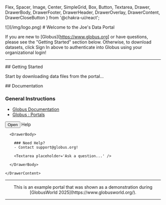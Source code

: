   Flex, 
  Spacer,
  Image,
  Center,
  SimpleGrid,
  Box,
  Button,
  Textarea,
  Drawer,
  DrawerBody,
  DrawerFooter,
  DrawerHeader,
  DrawerOverlay,
  DrawerContent,
  DrawerCloseButton
} from '@chakra-ui/react';

<Flex>
  <Box p={4} m={4}>
    ![](/img/logo.png)
  </Box>
  <Spacer />
  <Box>
  # Welcome to the Joe's Data Portal

  If you are new to [Globus](https://www.globus.org] or have questions, please see the "Getting Started" section below. Otherwise, to download datasets, click Sign In above to authenticate into Globus using your organizational login!
  </Box>
</Flex>

<hr />

<SimpleGrid columns={2} spacing={10}>

<Box>
  ## Getting Started

Start by downloading data files from the portal...

</Box>

<Box>
  ## Documentation
  
  ### General Instructions
  - [Globus Documentation](https://docs.globus.org/)
  - [Globus : Portals](https://www.globus.org/portals)
  


  <Button ref={btnRef} colorScheme='teal' onClick={onOpen}>
    Open
  </Button>
  <Drawer
    isOpen={isOpen}
    placement='right'
    onClose={onClose}
    finalFocusRef={btnRef}
  >
    <DrawerOverlay />
    <DrawerContent>
      <DrawerCloseButton />
      <DrawerHeader>Help</DrawerHeader>

      <DrawerBody>
        
        ### Need Help?
        - Contact support@globus.org!
    
        <Textarea placeholder='Ask a question...' />
    
      </DrawerBody>

    </DrawerContent>
  </Drawer>

</Box>

</SimpleGrid>

<hr />

<Center>
  <Text fontSize="sm" as="span">
  This is an example portal that was shown as a demonstration during [GlobusWorld 2025](https://www.globusworld.org/).
  </Text>
</Center>

<hr />
